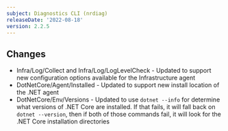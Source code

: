 ```yaml
---
subject: Diagnostics CLI (nrdiag)
releaseDate: '2022-08-18'
version: 2.2.5
---
```


## Changes

* Infra/Log/Collect and Infra/Log/LogLevelCheck  - Updated to support new configuration options available for the Infrastructure agent
* DotNetCore/Agent/Installed - Updated to support new install location of the .NET agent
* DotNetCore/Env/Versions - Updated to use `dotnet --info` for determine what versions of .NET Core are installed. If that fails, it will fall back on `dotnet --version`, then if both of those commands fail, it will look for the .NET Core installation directories
